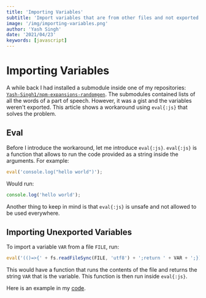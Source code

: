 ```yaml
---
title: 'Importing Variables'
subtitle: 'Import variables that are from other files and not exported'
image: '/img/importing-variables.png'
author: 'Yash Singh'
date: '2021/04/23'
keywords: [javascript]
---
```


# Importing Variables

A while back I had installed a submodule inside one
of my repositories: [`Yash-Singh1/npm-expansions-randomgen`](https://github.com/Yash-Singh1/npm-expansions-randomgen).
The submodules contained lists of all the words of a part of speech. However,
it was a gist and the variables weren't exported. This article shows a workaround
using `eval{:js}` that solves the problem.

## Eval

Before I introduce the workaround, let me introduce `eval{:js}`. `eval{:js}` is a function
that allows to run the code provided as a string inside the arguments. For example:

```js
eval('console.log("hello world")');
```

Would run:

```js
console.log('hello world');
```

Another thing to keep in mind is that `eval{:js}` is unsafe and not allowed to be
used everywhere.

## Importing Unexported Variables

To import a variable `VAR` from a file `FILE`, run:

```js
eval('(()=>{' + fs.readFileSync(FILE, 'utf8') + ';return ' + VAR + ';})()');
```

This would have a function that runs the contents of the file and returns the
string `VAR` that is the variable. This function is then run inside `eval{:js}`.

Here is an example in my [code](https://github.com/Yash-Singh1/npm-expansions-randomgen/blob/main/generate.js#L19).
